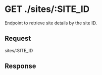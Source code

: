 
# GET ./sites/:SITE_ID

Endpoint to retrieve site details by the site ID.

## Request

<BaseUrlPath>sites/:SITE_ID</BaseUrlPath>

<RequestParamTable route>

<RequestParamRow
parameter="SITE_ID"
description="The site identifier."
/>

</RequestParamTable>

## Response

<ResponseParamTable>

<SiteParamRows />

</ResponseParamTable>
